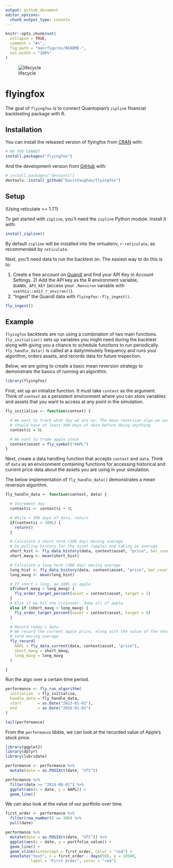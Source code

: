 ```yaml
---
output: github_document
editor_options: 
  chunk_output_type: console
---
```


<!-- README.md is generated from README.Rmd. Please edit that file -->

```r
knitr::opts_chunk$set(
  collapse = TRUE,
  comment = "#>",
  fig.path = "man/figures/README-",
  out.width = "100%"
)
```

![lifecycle](https://img.shields.io/badge/lifecycle-experimental-brightgreen.svg)

# flyingfox

The goal of `flyingfox` is to connect Quantopian's `zipline` financial backtesting package with R.

## Installation

You can install the released version of flyingfox from [CRAN](https://CRAN.R-project.org) with:

``` r
# NO YOU CANNOT
install.packages("flyingfox")
```

And the development version from [GitHub](https://github.com/) with:

``` r
# install.packages("devtools")
devtools::install_github("DavisVaughan/flyingfox")
```

## Setup

(Using reticulate >= 1.7.1)

To get started with `zipline`, you'll need the `zipline` Python module. Install it with:

```r
install_zipline()
```

By default `zipline` will be installed into the virtualenv, `r-reticulate`, 
as recommended by `reticulate`.

Next, you'll need data to run the backtest on. The easiest way
to do this is to:

1) Create a free account on [Quandl](https://www.quandl.com/) and find your API Key in Account Settings. 2) Add the API key as the R environment variable, `QUANDL_API_KEY` (access your `.Renviron` variable with `usethis::edit_r_environ()`).
3) "Ingest" the Quandl data with `flyingfox::fly_ingest()`.

```r
fly_ingest()
```

## Example

`flyingfox` backtests are run using a combination of two main functions. `fly_initialize()` sets up variables you might need during the backtest along with giving you a chance to schedule functions to run periodically. `fly_handle_data()` is called at a daily/minutely frequency and runs your algorithm, orders assets, and records data for future inspection.

Below, we are going to create a basic mean reversion strategy to demonstrate the
basics of running an algorithm.

```r
library(flyingfox)
```

First, set up an initialize function. It must take `context` as the argument. 
Think of `context` as a persistent environment where you can store variables
and assets that you want to access at any point in the simulation.

```r
fly_initialize <- function(context) {

  # We want to track what day we are on. The mean reversion algo we use
  # should have at least 300 days of data before doing anything
  context$i = 0L

  # We want to trade apple stock
  context$asset = fly_symbol("AAPL")
}

```

Next, create a data handling function that accepts `context` and `data`. Think
of `data` as an environment containing functions for accessing historical and
current price data about the assets you are using in your simulation. 

The below implementation of `fly_handle_data()` demonstrates a mean reversion algorithm.

```r
fly_handle_data <- function(context, data) {

  # Increment day
  context$i <- context$i + 1L

  # While < 300 days of data, return
  if(context$i < 300L) {
    return()
  }

  # Calculate a short term (100 day) moving average
  # by pulling history for the asset (apple) and taking an average
  short_hist <- fly_data_history(data, context$asset, "price", bar_count = 100L, frequency = "1d")
  short_mavg <- mean(short_hist)

  # Calculate a long term (300 day) moving average
  long_hist <- fly_data_history(data, context$asset, "price", bar_count = 300L, frequency = "1d")
  long_mavg <- mean(long_hist)

  # If short > long, go 100% in apple
  if(short_mavg > long_mavg) {
    fly_order_target_percent(asset = context$asset, target = 1)
  }
  # Else if we hit the crossover, dump all of apple
  else if (short_mavg < long_mavg) {
    fly_order_target_percent(asset = context$asset, target = 0)
  }

  # Record today's data
  # We record the current apple price, along with the value of the short and long
  # term moving average
  fly_record(
    AAPL = fly_data_current(data, context$asset, "price"),
    short_mavg = short_mavg,
    long_mavg = long_mavg
  )

}
```

Run the algo over a certain time period.

```r
performance <- fly_run_algorithm(
  initialize  = fly_initialize,
  handle_data = fly_handle_data,
  start       = as.Date("2013-01-01"),
  end         = as.Date("2016-01-01")
)

tail(performance)
```

From the `performance` tibble, we can look at the recorded value of Apple's stock price.

```r
library(ggplot2)
library(dplyr)
library(lubridate)

performance <- performance %>%
  mutate(date = as.POSIXct(date, "UTC"))

performance %>%
  filter(date >= "2014-08-01") %>%
  ggplot(aes(x = date, y = AAPL)) +
  geom_line()
```

We can also look at the value of our portfolio over time.

```r
first_order <- performance %>%
  filter(row_number() == 300) %>%
  pull(date)

performance %>%
  mutate(date = as.POSIXct(date, "UTC")) %>%
  ggplot(aes(x = date, y = portfolio_value)) +
  geom_line() +
  geom_vline(xintercept = first_order, color = "red") +
  annotate("text", x = first_order - days(50), y = 10500, 
           label = "First Order", color = "red")
```
